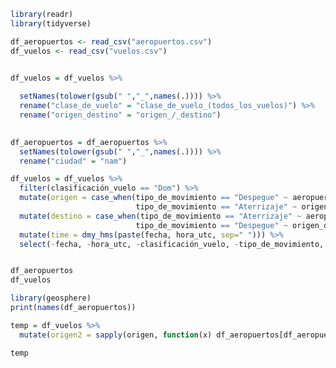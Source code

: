 ```r
library(readr)
library(tidyverse)

df_aeropuertos <- read_csv("aeropuertos.csv")
df_vuelos <- read_csv("vuelos.csv")


df_vuelos = df_vuelos %>%
  
  setNames(tolower(gsub(" ","_",names(.)))) %>%
  rename("clase_de_vuelo" = "clase_de_vuelo_(todos_los_vuelos)") %>%
  rename("origen_destino" = "origen_/_destino") 
   

df_aeropuertos = df_aeropuertos %>%
  setNames(tolower(gsub(" ","_",names(.)))) %>%
  rename("ciudad" = "nam")

```

```r
df_vuelos = df_vuelos %>%
  filter(clasificación_vuelo == "Dom") %>%
  mutate(origen = case_when(tipo_de_movimiento == "Despegue" ~ aeropuerto,
                            tipo_de_movimiento == "Aterrizaje" ~ origen_destino)) %>%
  mutate(destino = case_when(tipo_de_movimiento == "Aterrizaje" ~ aeropuerto,
                            tipo_de_movimiento == "Despegue" ~ origen_destino)) %>%
  mutate(time = dmy_hms(paste(fecha, hora_utc, sep=" "))) %>%
  select(-fecha, -hora_utc, -clasificación_vuelo, -tipo_de_movimiento, -origen_destino, -aeropuerto)


df_aeropuertos
df_vuelos

```



```r
library(geosphere)
print(names(df_aeropuertos))

temp = df_vuelos %>%
  mutate(origen2 = sapply(origen, function(x) df_aeropuertos[df_aeropuertos["ita"] == x]))

temp
```

